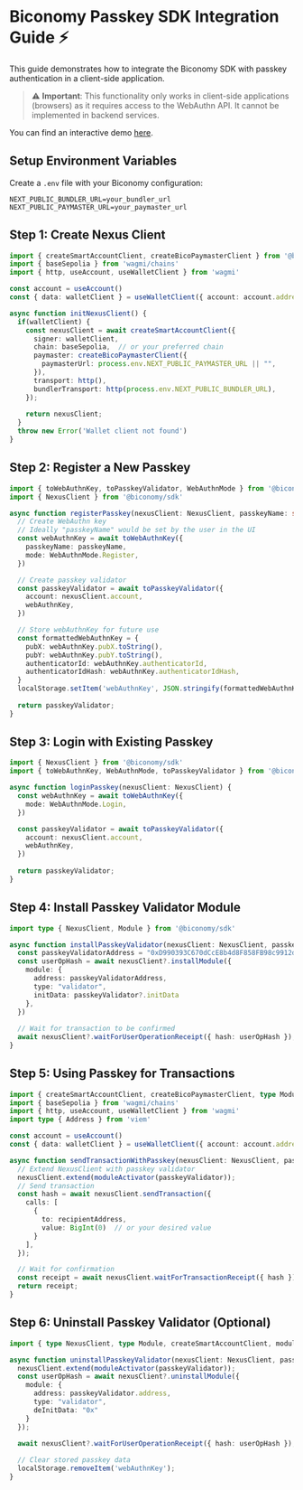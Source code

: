 # Biconomy Passkey SDK Integration Guide ⚡️

This guide demonstrates how to integrate the Biconomy SDK with passkey authentication in a client-side application.

> ⚠️ **Important**: This functionality only works in client-side applications (browsers) as it requires access to the WebAuthn API. It cannot be implemented in backend services.

You can find an interactive demo [here](https://stackblitz.com/github/bcnmy/examples/tree/feat/passkey_stackblitz_fix/react-passkey?embed=1&file=pages/index.tsx&hideNavigation=1&hideDevTools=true&terminalHeight=1&hideExplorer=1&devtoolsheight=1&ctl=1).

## Setup Environment Variables

Create a `.env` file with your Biconomy configuration:

```
NEXT_PUBLIC_BUNDLER_URL=your_bundler_url
NEXT_PUBLIC_PAYMASTER_URL=your_paymaster_url
```

## Step 1: Create Nexus Client

```typescript twoslash"
import { createSmartAccountClient, createBicoPaymasterClient } from '@biconomy/sdk'
import { baseSepolia } from 'wagmi/chains'
import { http, useAccount, useWalletClient } from 'wagmi'

const account = useAccount()
const { data: walletClient } = useWalletClient({ account: account.address })

async function initNexusClient() {
  if(walletClient) {
    const nexusClient = await createSmartAccountClient({
      signer: walletClient,
      chain: baseSepolia,  // or your preferred chain
      paymaster: createBicoPaymasterClient({
        paymasterUrl: process.env.NEXT_PUBLIC_PAYMASTER_URL || "",
      }),
      transport: http(),
      bundlerTransport: http(process.env.NEXT_PUBLIC_BUNDLER_URL),
    });
    
    return nexusClient;
  }
  throw new Error('Wallet client not found')
}
```

## Step 2: Register a New Passkey

```typescript twoslash
import { toWebAuthnKey, toPasskeyValidator, WebAuthnMode } from '@biconomy/passkey'
import { NexusClient } from '@biconomy/sdk'

async function registerPasskey(nexusClient: NexusClient, passkeyName: string) {
  // Create WebAuthn key
  // Ideally "passkeyName" would be set by the user in the UI
  const webAuthnKey = await toWebAuthnKey({
    passkeyName: passkeyName, 
    mode: WebAuthnMode.Register,
  })

  // Create passkey validator
  const passkeyValidator = await toPasskeyValidator({
    account: nexusClient.account,
    webAuthnKey,
  })

  // Store webAuthnKey for future use
  const formattedWebAuthnKey = {
    pubX: webAuthnKey.pubX.toString(),
    pubY: webAuthnKey.pubY.toString(),
    authenticatorId: webAuthnKey.authenticatorId,
    authenticatorIdHash: webAuthnKey.authenticatorIdHash,
  }
  localStorage.setItem('webAuthnKey', JSON.stringify(formattedWebAuthnKey));
  
  return passkeyValidator;
}
```

## Step 3: Login with Existing Passkey

```typescript twoslash
import { NexusClient } from '@biconomy/sdk'
import { toWebAuthnKey, WebAuthnMode, toPasskeyValidator } from '@biconomy/passkey'

async function loginPasskey(nexusClient: NexusClient) {
  const webAuthnKey = await toWebAuthnKey({
    mode: WebAuthnMode.Login,
  })

  const passkeyValidator = await toPasskeyValidator({
    account: nexusClient.account,
    webAuthnKey,
  })
  
  return passkeyValidator;
}
```

## Step 4: Install Passkey Validator Module

```typescript twoslash
import type { NexusClient, Module } from '@biconomy/sdk'

async function installPasskeyValidator(nexusClient: NexusClient, passkeyValidator: Module) {
  const passkeyValidatorAddress = "0xD990393C670dCcE8b4d8F858FB98c9912dBFAa06"
  const userOpHash = await nexusClient?.installModule({
    module: {
      address: passkeyValidatorAddress, 
      type: "validator",
      initData: passkeyValidator?.initData
    },
  })
  
  // Wait for transaction to be confirmed
  await nexusClient?.waitForUserOperationReceipt({ hash: userOpHash });
}
```

## Step 5: Using Passkey for Transactions

```typescript twoslash
import { createSmartAccountClient, createBicoPaymasterClient, type Module, type NexusClient, moduleActivator } from '@biconomy/sdk'
import { baseSepolia } from 'wagmi/chains'
import { http, useAccount, useWalletClient } from 'wagmi'
import type { Address } from 'viem'

const account = useAccount()
const { data: walletClient } = useWalletClient({ account: account.address })

async function sendTransactionWithPasskey(nexusClient: NexusClient, passkeyValidator: Module, recipientAddress: Address) {
  // Extend NexusClient with passkey validator
  nexusClient.extend(moduleActivator(passkeyValidator));
  // Send transaction
  const hash = await nexusClient.sendTransaction({
    calls: [
      {
        to: recipientAddress,
        value: BigInt(0)  // or your desired value
      }
    ],
  });

  // Wait for confirmation
  const receipt = await nexusClient.waitForTransactionReceipt({ hash });
  return receipt;
}
```

## Step 6: Uninstall Passkey Validator (Optional)

```typescript twoslash
import { type NexusClient, type Module, createSmartAccountClient, moduleActivator } from '@biconomy/sdk'

async function uninstallPasskeyValidator(nexusClient: NexusClient, passkeyValidator: Module) {
  nexusClient.extend(moduleActivator(passkeyValidator));
  const userOpHash = await nexusClient?.uninstallModule({
    module: {
      address: passkeyValidator.address,
      type: "validator",
      deInitData: "0x"
    }
  });

  await nexusClient?.waitForUserOperationReceipt({ hash: userOpHash });
  
  // Clear stored passkey data
  localStorage.removeItem('webAuthnKey');
}
```